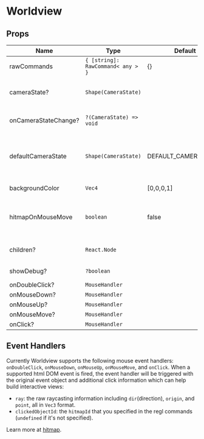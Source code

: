 # Worldview

## Props

| Name                 | Type                              | Default              | Description                                                                                             |
| -------------------- | --------------------------------- | -------------------- | ------------------------------------------------------------------------------------------------------- |
| rawCommands          | `{ [string]: RawCommand< any > }` | {}                   | list of [regl commands](http://regl.party/api#commands)                                                 |
| cameraState?         | `Shape(CameraState)`              |                      | control the [cameraState](/api/camera), must use with `onCameraStateChange`                             |
| onCameraStateChange? | `?(CameraState) => void`          |                      | callback whenever the camera state changes                                                              |
| defaultCameraState   | `Shape(CameraState)`              | DEFAULT_CAMERA_STATE | pass in this prop to turn Worldview to an uncontrolled component. `onCameraStateChange` will be ignored |
| backgroundColor      | `Vec4`                            | [0,0,0,1]            | change the scene background color                                                                       |
| hitmapOnMouseMove    | `boolean`                         | false                | if enabled, the clicked objectId will be returned from the mouse event handler                          |
| children?            | `React.Node`                      |                      | regl components to render inside the Worldview                                                          |
| showDebug?           | `?boolean`                        |                      | show debug information                                                                                  |
| onDoubleClick?       | `MouseHandler`                    |                      |                                                                                                         |
| onMouseDown?         | `MouseHandler`                    |                      |                                                                                                         |
| onMouseUp?           | `MouseHandler`                    |                      |                                                                                                         |
| onMouseMove?         | `MouseHandler`                    |                      |                                                                                                         |
| onClick?             | `MouseHandler`                    |                      |                                                                                                         |

## Event Handlers

Currently Worldview supports the following mouse event handlers: `onDoubleClick`, `onMouseDown`, `onMouseUp`, `onMouseMove`, and `onClick`. When a supported html DOM event is fired, the event handler will be triggered with the original event object and additional click information which can help build interactive views:

- `ray`: the raw raycasting information including `dir`(direction), `origin`, and `point`, all in `Vec3` format.
- `clickedObjectId`: the `hitmapId` that you specified in the regl commands (`undefined` if it's not specified).

Learn more at [hitmap](/api/hitmap).
